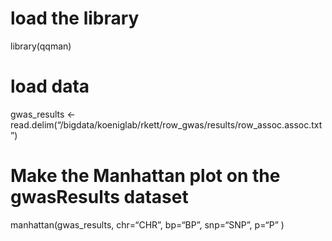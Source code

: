 
# load the library
library(qqman)

# load data
gwas_results <- read.delim("/bigdata/koeniglab/rkett/row_gwas/results/row_assoc.assoc.txt")

# Make the Manhattan plot on the gwasResults dataset
manhattan(gwas_results, chr="CHR", bp="BP", snp="SNP", p="P" )
